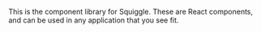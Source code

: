 
<Meta title="Squiggle/Introduction" />

This is the component library for Squiggle. These are React
components, and can be used in any application that you see fit.